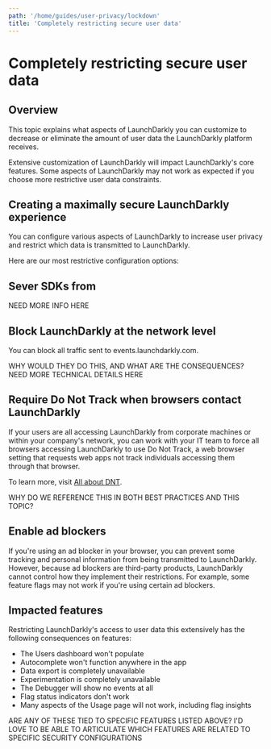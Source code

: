 ```yaml
---
path: '/home/guides/user-privacy/lockdown'
title: 'Completely restricting secure user data'
---
```


# Completely restricting secure user data

<Metadata timeToRead={props.timeToRead} lastModifiedDateFormatted={props.lastModifiedDateFormatted} />

## Overview

This topic explains what aspects of LaunchDarkly you can customize to decrease or eliminate the amount of user data the LaunchDarkly platform receives.

Extensive customization of LaunchDarkly will impact LaunchDarkly's core features. Some aspects of LaunchDarkly may not work as expected if you choose more restrictive user data constraints.

## Creating a maximally secure LaunchDarkly experience

You can configure various aspects of LaunchDarkly to increase user privacy and restrict which data is transmitted to LaunchDarkly.

Here are our most restrictive configuration options:

## Sever SDKs from

NEED MORE INFO HERE

## Block LaunchDarkly at the network level

You can block all traffic sent to events.launchdarkly.com.

WHY WOULD THEY DO THIS, AND WHAT ARE THE CONSEQUENCES? NEED MORE TECHNICAL DETAILS HERE

## Require Do Not Track when browsers contact LaunchDarkly

If your users are all accessing LaunchDarkly from corporate machines or within your company's network, you can work with your IT team to force all browsers accessing LaunchDarkly to use Do Not Track, a web browser setting that requests web apps not track individuals accessing them through that browser.

To learn more, visit [All about DNT](https://allaboutdnt.com/).

WHY DO WE REFERENCE THIS IN BOTH BEST PRACTICES AND THIS TOPIC?

## Enable ad blockers

If you're using an ad blocker in your browser, you can prevent some tracking and personal information from being transmitted to LaunchDarkly. However, because ad blockers are third-party products, LaunchDarkly cannot control how they implement their restrictions. For example, some feature flags may not work if you're using certain ad blockers.

## Impacted features

Restricting LaunchDarkly's access to user data this extensively has the following consequences on features:

- The Users dashboard won't populate
- Autocomplete won't function anywhere in the app
- Data export is completely unavailable
- Experimentation is completely unavailable
- The Debugger will show no events at all
- Flag status indicators don't work
- Many aspects of the Usage page will not work, including flag insights

ARE ANY OF THESE TIED TO SPECIFIC FEATURES LISTED ABOVE? I'D LOVE TO BE ABLE TO ARTICULATE WHICH FEATURES ARE RELATED TO SPECIFIC SECURITY CONFIGURATIONS

